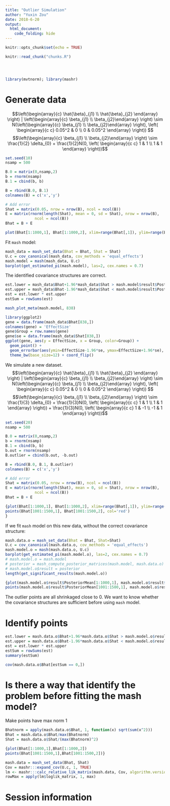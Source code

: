```yaml
---
title: "Outlier Simulation"
author: "Yuxin Zou"
date: 2018-6-20
output: 
  html_document:
    code_folding: hide
---
```


```r
knitr::opts_chunk$set(echo = TRUE)
```

```r
knitr::read_chunk("chunks.R")
```

<!-- Update knitr chunk options -->
```r
```

<!-- Insert the date the file was last updated -->
```r
```

<!-- Insert the code version (Git commit SHA1) if Git repository exists and R
 package git2r is installed -->
```r
```

```r
library(mvtnorm); library(mashr)
```

# Generate data

$$\left(\begin{array}{c} \hat{\beta}_{j1} \\ \hat{\beta}_{j2} \end{array} \right) | \left(\begin{array}{c} \beta_{j1} \\ \beta_{j2}\end{array} \right) \sim N(\left(\begin{array}{c} \beta_{j1} \\ \beta_{j2}\end{array} \right), \left( \begin{array}{c c} 0.05^2 & 0 \\
0 & 0.05^2 \end{array} \right)) $$
$$\left(\begin{array}{c} \beta_{j1} \\ \beta_{j2}\end{array} \right) \sim \frac{1}{2} \delta_{0} + \frac{1}{2}N(0, \left( \begin{array}{c c} 1 & 1 \\
1 & 1 \end{array} \right))$$

```r
set.seed(10)
nsamp = 500

B.0 = matrix(0,nsamp,2)
b = rnorm(nsamp)
B.1 = cbind(b, b)

B = rbind(B.0, B.1)
colnames(B) = c('x','y')

# Add error
Shat = matrix(0.05, nrow = nrow(B), ncol = ncol(B))
E = matrix(rnorm(length(Shat), mean = 0, sd = Shat), nrow = nrow(B),
             ncol = ncol(B))
Bhat = B + E

plot(Bhat[1:1000,1], Bhat[1:1000,2], xlim=range(Bhat[,1]), ylim=range(Bhat[,2]), xlab = 'x', ylab='y')

```

Fit `mash` model:
```r
mash_data = mash_set_data(Bhat = Bhat, Shat = Shat)
U.c = cov_canonical(mash_data, cov_methods = 'equal_effects')
mash.model = mash(mash_data, U.c)
barplot(get_estimated_pi(mash.model), las=2, cex.names = 0.7)
```
The identified covariance structures are correct.

```r
est.lower = mash_data$Bhat+1.96*mash_data$Shat > mash.model$result$PosteriorMean-1.96*mash.model$result$PosteriorSD
est.upper = mash_data$Bhat-1.96*mash_data$Shat < mash.model$result$PosteriorMean+1.96*mash.model$result$PosteriorSD
est = est.lower * est.upper
estSum = rowSums(est)

mash_plot_meta(mash.model, 838)

library(ggplot2)
gene = data.frame(mash_data$Bhat[838,])
colnames(gene) = 'EffectSize'
gene$Group = row.names(gene)
gene$se = data.frame(mash_data$Shat[838,])
ggplot(gene, aes(y = EffectSize, x = Group, color=Group)) + 
  geom_point() +
  geom_errorbar(aes(ymin=EffectSize-1.96*se, ymax=EffectSize+1.96*se), width=0.4) + 
  theme_bw(base_size=12) + coord_flip()
```

We simulate a new dataset.
$$\left(\begin{array}{c} \hat{\beta}_{j1} \\ \hat{\beta}_{j2} \end{array} \right) | \left(\begin{array}{c} \beta_{j1} \\ \beta_{j2}\end{array} \right) \sim N(\left(\begin{array}{c} \beta_{j1} \\ \beta_{j2}\end{array} \right), \left( \begin{array}{c c} 0.05^2 & 0 \\
0 & 0.05^2 \end{array} \right)) $$
$$\left(\begin{array}{c} \beta_{j1} \\ \beta_{j2}\end{array} \right) \sim \frac{1}{3} \delta_{0} + \frac{1}{3}N(0, \left( \begin{array}{c c} 1 & 1 \\
1 & 1 \end{array} \right)) + \frac{1}{3}N(0, \left( \begin{array}{c c} 1 & -1 \\
-1 & 1 \end{array} \right))$$

```r
set.seed(20)
nsamp = 500

B.0 = matrix(0,nsamp,2)
b = rnorm(nsamp)
B.1 = cbind(b, b)
b.out = rnorm(nsamp)
B.outlier = cbind(b.out, -b.out)

B = rbind(B.0, B.1, B.outlier)
colnames(B) = c('x','y')

# Add error
Shat = matrix(0.05, nrow = nrow(B), ncol = ncol(B))
E = matrix(rnorm(length(Shat), mean = 0, sd = Shat), nrow = nrow(B),
             ncol = ncol(B))
Bhat = B + E

{plot(Bhat[1:1000,1], Bhat[1:1000,2], xlim=range(Bhat[,1]), ylim=range(Bhat[,2]), xlab = 'x', ylab='y')
points(Bhat[1001:1500,1], Bhat[1001:1500,2], col='red')
}
```

If we fit `mash` model on this new data, without the correct covariance structure:

```r
mash.data.o = mash_set_data(Bhat = Bhat, Shat=Shat)
U.c = cov_canonical(mash.data.o, cov_methods = 'equal_effects')
mash.model.o = mash(mash.data.o, U.c)
barplot(get_estimated_pi(mash.model.o), las=2, cex.names = 0.7)
# mash.model.o = mash.model
# posterior = mash_compute_posterior_matrices(mash.model, mash.data.o)
# mash.model.o$result = posterior
length(get_significant_results(mash.model.o))
```

```r
{plot(mash.model.o$result$PosteriorMean[1:1000,1], mash.model.o$result$PosteriorMean[1:1000,2])
points(mash.model.o$result$PosteriorMean[1001:1500,1], mash.model.o$result$PosteriorMean[1001:1500,2], col='red')}
```
The outlier points are all shrinkaged close to 0. We want to know whether the covariance structures are sufficient before using `mash` model.

# Identify points

```r
est.lower = mash.data.o$Bhat+1.96*mash.data.o$Shat > mash.model.o$result$PosteriorMean-1.96*mash.model.o$result$PosteriorSD
est.upper = mash.data.o$Bhat-1.96*mash.data.o$Shat < mash.model.o$result$PosteriorMean+1.96*mash.model.o$result$PosteriorSD
est = est.lower * est.upper
estSum = rowSums(est)
summary(estSum)
```
```r
cov(mash.data.o$Bhat[estSum == 0,])
```

# Is there a way that identify the problem before fitting the mash model?

Make points have max norm 1
```r
Bhatnorm = apply(mash.data.o$Bhat, 1, function(x) sqrt(sum(x^2)))
Bhat = mash.data.o$Bhat/max(Bhatnorm)
Shat = mash.data.o$Shat/(max(Bhatnorm)^2)
```

```r
{plot(Bhat[1:1000,1],Bhat[1:1000,2])
points(Bhat[1001:1500,1],Bhat[1001:1500,2])}
```

```r
mash.data = mash_set_data(Bhat, Shat)
Cov = mashr:::expand_cov(U.c, 1, TRUE)
lm <- mashr:::calc_relative_lik_matrix(mash.data, Cov, algorithm.version='Rcpp')
rowMax = apply(lm$loglik_matrix, 1, max)
```

# Session information

<!-- Insert the session information into the document -->
```r
```
